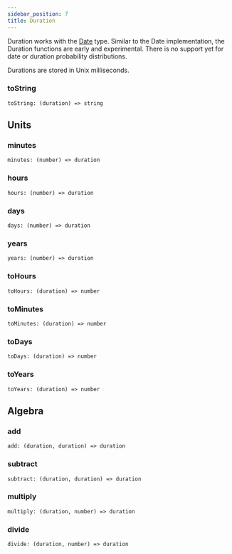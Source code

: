 ```yaml
---
sidebar_position: 7
title: Duration
---
```


Duration works with the [Date](/docs/Api/Date) type. Similar to the Date implementation, the Duration functions are early and experimental. There is no support yet for date or duration probability distributions.

Durations are stored in Unix milliseconds.


<TOCInline toc={toc} />

### toString

```
toString: (duration) => string
```

## Units

### minutes

```
minutes: (number) => duration
```

### hours

```
hours: (number) => duration
```

### days

```
days: (number) => duration
```

### years

```
years: (number) => duration
```

### toHours

```
toHours: (duration) => number
```

### toMinutes

```
toMinutes: (duration) => number
```

### toDays

```
toDays: (duration) => number
```

### toYears

```
toYears: (duration) => number
```

## Algebra

### add

```
add: (duration, duration) => duration
```

### subtract

```
subtract: (duration, duration) => duration
```

### multiply

```
multiply: (duration, number) => duration
```

### divide

```
divide: (duration, number) => duration
```
